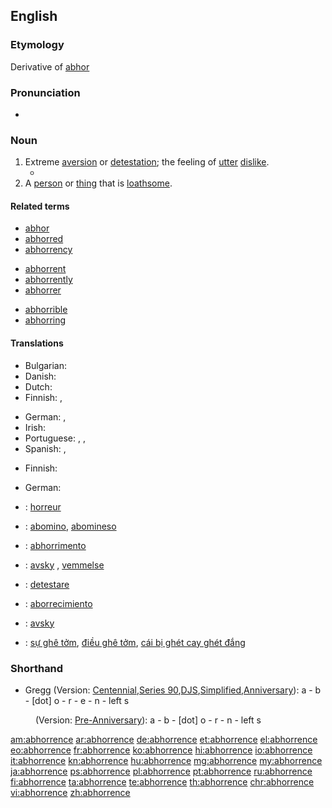==English==

===Etymology===
Derivative of [[abhor]]

===Pronunciation===
* {{audio|en-us-abhorrence.ogg|Audio (US)}}

===Noun===
{{en-noun}}

# Extreme [[aversion]] or [[detestation]]; the feeling of [[utter]] [[dislike]].
#* {{quote-book
|year=1818
|author=Mary Shelley
|title=Frankenstein
|chapter=9
|url=http://ebooks.adelaide.edu.au/s/shelley/mary/s53f/chapter9.html
|passage=My '''abhorrence''' of this [[fiend]] cannot be conceived.}}
# A [[person]] or [[thing]] that is [[loathsome]].

====Related terms====
{{rel-top}}
* [[abhor]]
* [[abhorred]]
* [[abhorrency]]
{{rel-mid3}}
* [[abhorrent]]
* [[abhorrently]]
* [[abhorrer]]
{{rel-mid3}}
* [[abhorrible]]
* [[abhorring]]
{{rel-bottom}}

====Translations====
{{trans-top|extreme aversion}}
* Bulgarian: {{t+|bg|отвращение}}
* Danish: {{t+|da|afsky|c}}
* Dutch: {{t+|nl|afkeer|m}}
* Finnish: {{t-|fi|inho}}, {{t+|fi|kammo}}
{{trans-mid}}
* German: {{t+|de|abscheu}}, {{t-|de|ekel}}
* Irish: {{t-|ga|fuath|f|xs=Irish}}
* Portuguese: {{t|pt|aversão|f}}, {{t+|pt|horror|m}}, {{t+|pt|repugnância|f}}
* Spanish: {{t|es|aborrecimiento|m}}, {{t|es|odio|m}}
{{trans-bottom}}

{{trans-top|loathsome person or thing}}
* Finnish: {{t|fi|iljetys}}
{{trans-mid}}
* German: {{t+|de|Ekel|n}}
{{trans-bottom}}

{{checktrans-top}}
* {{ttbc|fr}}: [[horreur]] {{m}}
* {{ttbc|io}}: [[abomino]], [[abomineso]]
* {{ttbc|ia}}: [[abhorrimento]]
* {{ttbc|no}}: [[avsky]] {{c}}, [[vemmelse]] {{c}}
{{trans-mid}}
* {{ttbc|ro}}: [[detestare]]
* {{ttbc|es}}: [[aborrecimiento]] {{m}}
* {{ttbc|sv}}: [[avsky]]
* {{ttbc|vi}}: [[sự ghê tởm]], [[điều ghê tởm]], [[cái bị ghét cay ghét đắng]]
{{trans-bottom}}

===Shorthand===

* Gregg (Version: [http://en.wikipedia.org/wiki/Gregg_Shorthand#Centennial_Gregg_Shorthand Centennial],[http://en.wikipedia.org/wiki/Gregg_Shorthand#Series_90_Gregg_Shorthand  Series 90],[http://en.wikipedia.org/wiki/Gregg_Shorthand#Diamond_Jubilee_Gregg_Shorthand  DJS],[http://en.wikipedia.org/wiki/Gregg_Shorthand#Simplified_Gregg_Shorthand Simplified],[http://en.wikipedia.org/wiki/Gregg_Shorthand#Anniversary_Gregg_Shorthand Anniversary]): a - b - [dot] o - r - e - n - left s
: (Version: [http://en.wikipedia.org/wiki/Gregg_Shorthand#Pre_Anniversary_Gregg_Shorthand Pre-Anniversary]): a - b - [dot] o - r - n - left s

[[am:abhorrence]]
[[ar:abhorrence]]
[[de:abhorrence]]
[[et:abhorrence]]
[[el:abhorrence]]
[[eo:abhorrence]]
[[fr:abhorrence]]
[[ko:abhorrence]]
[[hi:abhorrence]]
[[io:abhorrence]]
[[it:abhorrence]]
[[kn:abhorrence]]
[[hu:abhorrence]]
[[mg:abhorrence]]
[[my:abhorrence]]
[[ja:abhorrence]]
[[ps:abhorrence]]
[[pl:abhorrence]]
[[pt:abhorrence]]
[[ru:abhorrence]]
[[fi:abhorrence]]
[[ta:abhorrence]]
[[te:abhorrence]]
[[th:abhorrence]]
[[chr:abhorrence]]
[[vi:abhorrence]]
[[zh:abhorrence]]